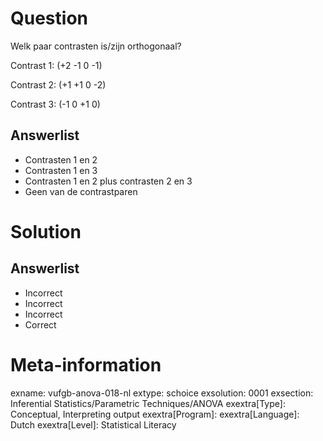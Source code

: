 Question
========

Welk paar contrasten is/zijn orthogonaal?

Contrast 1: (+2   -1   0  -1)

Contrast 2: (+1  +1   0  -2)

Contrast 3: (-1    0  +1   0)
  
Answerlist
----------
* Contrasten 1 en 2
* Contrasten 1 en 3 
* Contrasten  1 en 2 plus contrasten 2 en 3
* Geen van de contrastparen

Solution
========

Answerlist
----------
* Incorrect
* Incorrect
* Incorrect
* Correct

Meta-information
================
exname: vufgb-anova-018-nl
extype: schoice
exsolution: 0001
exsection: Inferential Statistics/Parametric Techniques/ANOVA
exextra[Type]: Conceptual, Interpreting output
exextra[Program]: 
exextra[Language]: Dutch
exextra[Level]: Statistical Literacy